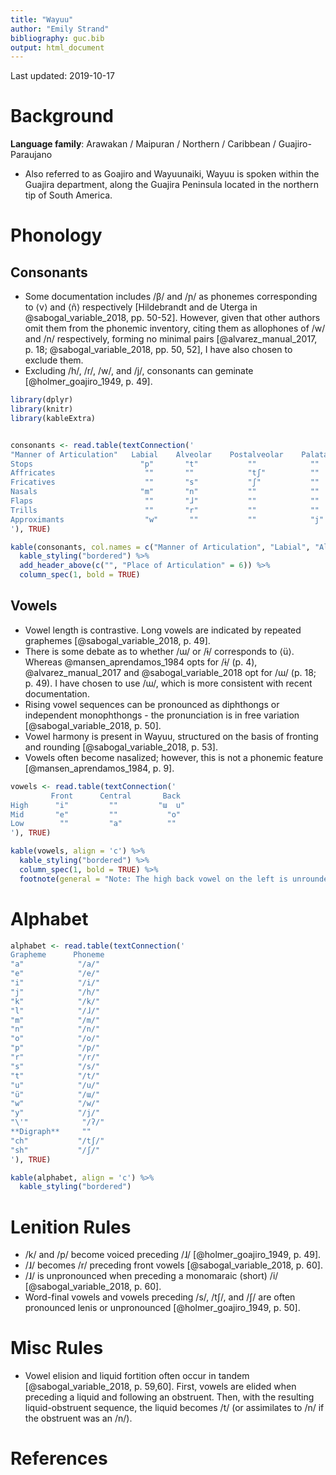 ```yaml
---
title: "Wayuu"
author: "Emily Strand"
bibliography: guc.bib
output: html_document
---
```


Last updated: 2019-10-17

# Background

**Language family**: Arawakan / Maipuran / Northern / Caribbean / Guajiro-Paraujano

* Also referred to as Goajiro and Wayuunaiki, Wayuu is spoken within the Guajira department, along the Guajira Peninsula located in the northern tip of South America.

# Phonology

## Consonants

* Some documentation includes /β/ and /ɲ/ as phonemes corresponding to ⟨v⟩ and ⟨ñ⟩ respectively [Hildebrandt and de Uterga in @sabogal_variable_2018, pp. 50-52]. However, given that other authors omit them from the phonemic inventory, citing them as allophones of /w/ and /n/ respectively, forming no minimal pairs [@alvarez_manual_2017, p. 18; @sabogal_variable_2018, pp. 50, 52], I have also chosen to exclude them.
* Excluding /h/, /r/, /w/, and /j/, consonants can geminate [@holmer_goajiro_1949, p. 49].

```r

library(dplyr)
library(knitr)
library(kableExtra)


consonants <- read.table(textConnection('
"Manner of Articulation"   Labial    Alveolar    Postalveolar    Palatal     Velar     Glottal
Stops                        "p"       "t"           ""            ""         "k"        "ʔ"  
Affricates                    ""       ""            "tʃ"          ""         ""         ""
Fricatives                    ""       "s"           "ʃ"           ""         ""         "h"
Nasals                       "m"       "n"           ""            ""         ""         ""
Flaps                         ""       "ɺ"           ""            ""         ""         ""
Trills                        ""       "r"           ""            ""         ""         ""
Approximants                  "w"       ""           ""            "j"        ""         ""
'), TRUE)

kable(consonants, col.names = c("Manner of Articulation", "Labial", "Alveolar", "Postalveolar", "Palatal", "Velar", "Glottal"), align = 'c') %>%
  kable_styling("bordered") %>%
  add_header_above(c("", "Place of Articulation" = 6)) %>%
  column_spec(1, bold = TRUE)
```

## Vowels

* Vowel length is contrastive. Long vowels are indicated by repeated graphemes [@sabogal_variable_2018, p. 49].
* There is some debate as to whether /ɯ/ or /ɨ/ corresponds to ⟨ü⟩. Whereas @mansen_aprendamos_1984 opts for /ɨ/ (p. 4), @alvarez_manual_2017 and @sabogal_variable_2018 opt for /ɯ/ (p. 18; p. 49). I have chosen to use /ɯ/, which is more consistent with recent documentation.
* Rising vowel sequences can be pronounced as diphthongs or independent monophthongs - the pronunciation is in free variation [@sabogal_variable_2018, p. 50].
* Vowel harmony is present in Wayuu, structured on the basis of fronting and rounding [@sabogal_variable_2018, p. 53].
* Vowels often become nasalized; however, this is not a phonemic feature [@mansen_aprendamos_1984, p. 9].

```r

vowels <- read.table(textConnection('
         Front      Central       Back
High      "i"         ""         "ɯ  u"
Mid       "e"         ""           "o"
Low        ""         "a"          ""
'), TRUE)

kable(vowels, align = 'c') %>%
  kable_styling("bordered") %>%
  column_spec(1, bold = TRUE) %>%
  footnote(general = "Note: The high back vowel on the left is unrounded and the high back vowel on the right is rounded.", general_title = "")
```     

# Alphabet

```r

alphabet <- read.table(textConnection('
Grapheme      Phoneme
"a"            "/a/"  
"e"            "/e/"  
"i"            "/i/"  
"j"            "/h/"  
"k"            "/k/"  
"l"            "/ɺ/"  
"m"            "/m/"  
"n"            "/n/"  
"o"            "/o/"  
"p"            "/p/"  
"r"            "/r/"  
"s"            "/s/"  
"t"            "/t/"  
"u"            "/u/"  
"ü"            "/ɯ/"  
"w"            "/w/"  
"y"            "/j/"  
"\'"            "/ʔ/"  
**Digraph**     ""
"ch"           "/tʃ/"  
"sh"           "/ʃ/"  
'), TRUE)

kable(alphabet, align = 'c') %>%
  kable_styling("bordered")
```

# Lenition Rules

* /k/ and /p/ become voiced preceding /ɺ/ [@holmer_goajiro_1949, p. 49].
* /ɺ/ becomes /r/ preceding front vowels [@sabogal_variable_2018, p. 60].
* /ɺ/ is unpronounced when preceding a monomaraic (short) /i/ [@sabogal_variable_2018, p. 60].
* Word-final vowels and vowels preceding /s/, /tʃ/, and /ʃ/ are often pronounced lenis or unpronounced [@holmer_goajiro_1949, p. 50].

# Misc Rules

* Vowel elision and liquid fortition often occur in tandem [@sabogal_variable_2018, p. 59,60]. First, vowels are elided when preceding a liquid and following an obstruent. Then, with the resulting liquid-obstruent sequence, the liquid becomes /t/ (or assimilates to /n/ if the obstruent was an /n/).

# References
